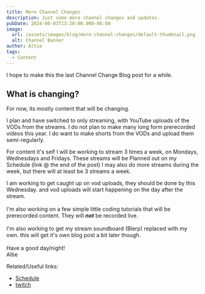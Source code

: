 ---
title: More Channel Changes
description: Just some more channel changes and updates.
pubDate: 2024-06-03T13:20:00.000-06:00
image:
  url: /assets/images/blog/more-channel-changes/default-thumbnail.png
  alt: Channel Banner
author: Altie
tags:
  - Content
---

I hope to make this the last Channel Change Blog post for a while.

## What is changing?

For now, its mostly content that will be changing.

I plan and have switched to only streaming, with YouTube uploads of the VODs from the streams. I do not plan to make many long form prerecorded videos this year. I do want to make shorts from the VODs and upload them semi-regularly.

For content it's self I will be working to stream 3 times a week, on Mondays, Wednesdays and Fridays. These streams will be Planned out on my Schedule (link @ the end of the post) I may also do more streams during the week, but there will at least be 3 streams a week.

I am working to get caught up on vod uploads, they should be done by this Wednesday. and vod uploads will start happening on the day after the stream. \
\
I'm also working on a few simple little coding tutorials that will be prerecorded content. They will **_not_** be recorded live. \
\
I'm also working to get my stream soundboard (Blerp) replaced with my own. this will get it's own blog post a bit later though.\
\
Have a good day/night!\
Altie

Related/Useful links:

- [Schedule](https://altie122.notion.site/459e425befd54b3894c9d282b2aa182f?v=daa59f8502d24644ba93b9aec3c09324)
- [twitch](https://www.twitch.tv/altie122)

